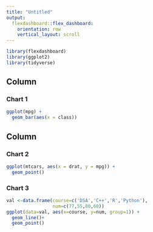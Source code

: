 ```yaml
---
title: "Untitled"
output: 
  flexdashboard::flex_dashboard:
    orientation: row
    vertical_layout: scroll
---
```


```r
library(flexdashboard)
library(ggplot2)
library(tidyverse)
```

## Column

### Chart 1

```r
ggplot(mpg) +
  geom_bar(aes(x = class))

```

## Column {.tabset}

### Chart 2

```r
ggplot(mtcars, aes(x = drat, y = mpg)) +
  geom_point()
```

### Chart 3

```r
val <-data.frame(course=c('DSA','C++','R','Python'),
                 num=c(77,55,80,60))
ggplot(data=val, aes(x=course, y=num, group=1)) +
  geom_line()+
  geom_point()
```
